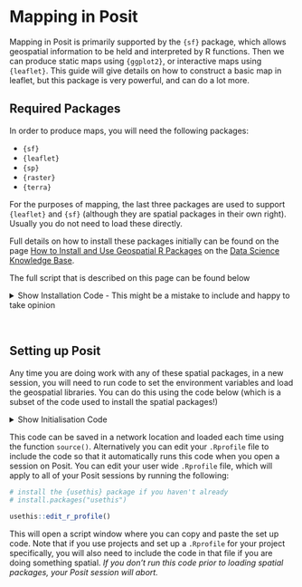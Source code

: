 # Mapping in Posit

Mapping in Posit is primarily supported by the `{sf}` package, which allows geospatial information to be held and interpreted by R functions. Then we can produce static maps using `{ggplot2}`, or interactive maps using `{leaflet}`. This guide will give details on how to construct a basic map in leaflet, but this package is very powerful, and can do a lot more. 

## Required Packages

In order to produce maps, you will need the following packages:

- `{sf}`
- `{leaflet}`
- `{sp}`
- `{raster}`
- `{terra}` 

For the purposes of mapping, the last three packages are used to support `{leaflet}` and `{sf}` (although they are spatial packages in their own right). Usually you do not need to load these directly. 

Full details on how to install these packages initially can be found on the page [How to Install and Use Geospatial R Packages](https://public-health-scotland.github.io/knowledge-base/docs/Posit%20Infrastructure?doc=How%20to%20Install%20and%20Use%20Geospatial%20R%20Packages.md) on the [Data Science Knowledge Base](https://public-health-scotland.github.io/knowledge-base/).

The full script that is described on this page can be found below

<details>
  <summary>Show Installation Code - This might be a mistake to include and happy to take opinion</summary>
```r
  # Set environment variables to point to installations of geospatial libraries ----

## Amend 'LD_LIBRARY_PATH' ----

# Get the existing value of 'LD_LIBRARY_PATH'
old_ld_path <- Sys.getenv("LD_LIBRARY_PATH") 

# Append paths to GDAL and PROJ to 'LD_LIBRARY_PATH'
Sys.setenv(LD_LIBRARY_PATH = paste(old_ld_path,
                                   "/usr/gdal34/lib",
                                   "/usr/proj81/lib",
                                   sep = ":"))

rm(old_ld_path)

## Specify additional proj path in which pkg-config should look for .pc files ----

Sys.setenv("PKG_CONFIG_PATH" = "/usr/proj81/lib/pkgconfig")

## Specify the path to GDAL data ----

Sys.setenv("GDAL_DATA" = "/usr/gdal34/share/gdal")

# Step 1 - remove geospatial R packages and their dependencies (if installed) ----

# List of geospatial packages that will be installed
geo_pkgs <- c("leaflet", "raster", "sp", "terra", "sf")

# List of geospatial package dependencies
geo_deps <- unique(
  unlist(tools::package_dependencies(packages = geo_pkgs,
                                     recursive = TRUE)))

# Remove geospatial packages and their dependencies
pkgs_to_remove <- unique(unlist(c(geo_pkgs, geo_deps)))
remove.packages(pkgs_to_remove)

# Step 2 - Install the {parallelly} package to identify number of CPUs available ----

# Remove 'parallelly' if it is already installed
remove.packages("parallelly")

# Install the 'parallelly' package
install.packages("parallelly")

# Identify the number of CPUs available
ncpus <- as.numeric(parallelly::availableCores())

# Step 3 - Install geospatial package dependencies that can be installed as binaries ----

# Get list of geospatial package dependencies that can be installed as binaries
geo_deps_bin <- sort(setdiff(geo_deps, geo_pkgs))

# Remove packages that are already installed from the list of geospatial package dependencies
geo_deps_bin <- sort(setdiff(geo_deps_bin, as.data.frame(installed.packages())$Package))

# Install these as binaries
install.packages(pkgs = geo_deps_bin,
                 repos = c("https://ppm.publichealthscotland.org/all-r/__linux__/centos7/latest"),
                 Ncpus = ncpus)

# Step 4 - Install geospatial packages from source ----
geo_config_args <- c("--with-gdal-config=/usr/gdal34/bin/gdal-config",
                     "--with-proj-include=/usr/proj81/include",
                     "--with-proj-lib=/usr/proj81/lib",
                     "--with-geos-config=/usr/geos310/bin/geos-config")
                     
# Install the {sf} package
install.packages("sf",
                 configure.args = geo_config_args,
                 INSTALL_opts = "--no-test-load",
                 repos = c("https://ppm.publichealthscotland.org/all-r/latest"),
                 Ncpus = ncpus)

# Install the {terra} package
install.packages("https://ppm.publichealthscotland.org/all-r/latest/src/contrib/Archive/terra/terra_1.7-29.tar.gz",
                 repos = NULL,
                 type = "source",
                 configure.args = geo_config_args,
                 INSTALL_opts = "--no-test-load",
                 Ncpus = ncpus)

# Install the {sp} package
install.packages("sp",
                 configure.args = geo_config_args,
                 INSTALL_opts = "--no-test-load",
                 repos = c("https://ppm.publichealthscotland.org/all-r/latest"),
                 Ncpus = ncpus)

# Install the {raster} package
install.packages("https://ppm.publichealthscotland.org/all-r/latest/src/contrib/Archive/raster/raster_2.5-8.tar.gz",
                 repos = NULL,
                 type = "source",
                 configure.args = geo_config_args,
                 INSTALL_opts = "--no-test-load",
                 Ncpus = ncpus)

# Install the {leaflet} package
install.packages("leaflet",
                 repos = c("https://ppm.publichealthscotland.org/all-r/__linux__/centos7/latest"),
                 type = "source",
                 dependencies = FALSE,
                 configure.args = geo_config_args,
                 INSTALL_opts = "--no-test-load",
                 Ncpus = ncpus)
                 

# Step 5 - Load packages ----
dyn.load("/usr/gdal34/lib/libgdal.so")
dyn.load("/usr/geos310/lib64/libgeos_c.so", local = FALSE)

library(sf)
library(leaflet)
```
</details>
<br>

## Setting up Posit

Any time you are doing work with any of these spatial packages, in a new session, you will need to run code to set the environment variables and load the geospatial libraries. You can do this using the code below (which is a subset of the code used to install the spatial packages!) 

<details>
  <summary>Show Initialisation Code</summary>
  
```r
# Set environment variables to point to installations of geospatial libraries ----

## Amend 'LD_LIBRARY_PATH' ----

# Get the existing value of 'LD_LIBRARY_PATH'
old_ld_path <- Sys.getenv("LD_LIBRARY_PATH") 

# Append paths to GDAL and PROJ to 'LD_LIBRARY_PATH'
Sys.setenv(LD_LIBRARY_PATH = paste(old_ld_path,
                                   "/usr/gdal34/lib",
                                   "/usr/proj81/lib",
                                   sep = ":"))

rm(old_ld_path)

## Specify additional proj path in which pkg-config should look for .pc files ----

Sys.setenv("PKG_CONFIG_PATH" = "/usr/proj81/lib/pkgconfig")

## Specify the path to GDAL data ----

Sys.setenv("GDAL_DATA" = "/usr/gdal34/share/gdal")

# Load geospatial libraries
dyn.load("/usr/gdal34/lib/libgdal.so")
dyn.load("/usr/geos310/lib64/libgeos_c.so", local = FALSE)

```

</details>

This code can be saved in a network location and loaded each time using the function `source()`. Alternatively you can edit your `.Rprofile` file to include the code so that it automatically runs this code when you open a session on Posit. You can edit your user wide `.Rprofile` file, which will apply to all of your Posit sessions by running the following:

```r
# install the {usethis} package if you haven't already
# install.packages("usethis")

usethis::edit_r_profile()
```

This will open a script window where you can copy and paste the set up code. Note that if you use projects and set up a `.Rprofile` for your project specifically, you will also need to include the code in that file if you are doing something spatial. *If you don't run this code prior to loading spatial packages, your Posit session will abort.*



